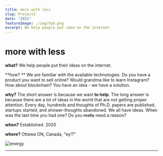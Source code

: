 ```yaml
---
title: more with less 
slug: Project3
date: "2021"
featureImage: ./img/Sub.png
excerpt: We help people put idea on the internet
---
```


# more with less


**what?**
We help people put their ideas on the internet.

**how? **
We are familiar with the available technologies. Do you have a product you want to sell online? Would grandma like to learn Instagram? How about blockchain? You have an idea - we have a solution.

**why?** 
The short answer is because we want **to help**. The long answer is because there are a lot of ideas in the world that are not getting proper attention. Every day, hundreds and thoughts of Ph.D. papers are published, startups started, and shower-thoughts abandoned. We all have ideas. When was the last time you had one? Do you ~~really~~ need a reason? 

**when?** 
Established. 2020 

**where?**
Ottawa ON, Canada, "ey!?" 




![energy](./img/energy.png)







---





